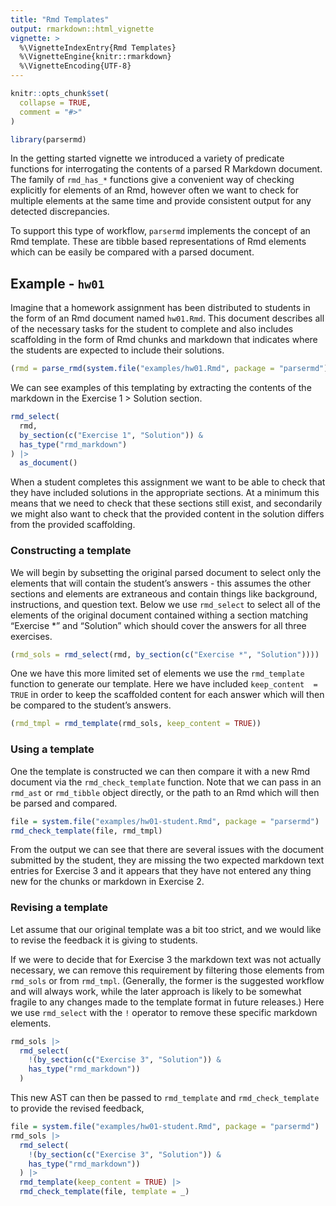 ```yaml
---
title: "Rmd Templates"
output: rmarkdown::html_vignette
vignette: >
  %\VignetteIndexEntry{Rmd Templates}
  %\VignetteEngine{knitr::rmarkdown}
  %\VignetteEncoding{UTF-8}
---
```


```r
knitr::opts_chunk$set(
  collapse = TRUE,
  comment = "#>"
)

library(parsermd)
```


In the getting started vignette we introduced a variety of predicate functions for interrogating the contents of a parsed R Markdown document. The family of `rmd_has_*` functions give a convenient way of checking explicitly for elements of an Rmd, however often we want to check for multiple elements at the same time and provide consistent output for any detected discrepancies. 

To support this type of workflow, `parsermd` implements the concept of an Rmd template. These are tibble based representations of Rmd elements which can be easily be compared with a parsed document.



## Example - `hw01`

Imagine that a homework assignment has been distributed to students in the form of an Rmd document named `hw01.Rmd`. This document describes all of the necessary tasks for the student to complete and also includes scaffolding in the form of Rmd chunks and markdown that indicates where the students are expected to include their solutions.

```r
(rmd = parse_rmd(system.file("examples/hw01.Rmd", package = "parsermd")))
```

We can see examples of this templating by extracting the contents of the markdown in the Exercise 1 > Solution section.

```r
rmd_select(
  rmd, 
  by_section(c("Exercise 1", "Solution")) & 
  has_type("rmd_markdown")
) |>
  as_document()
```

When a student completes this assignment we want to be able to check that they have included solutions in the appropriate sections. At a minimum this means that we need to check that these sections still exist, and secondarily we might also want to check that the provided content in the solution differs from the provided scaffolding.

### Constructing a template

We will begin by subsetting the original parsed document to select only the elements that will contain the student's answers - this assumes the other sections and elements are extraneous and contain things like background, instructions, and question text. Below we use `rmd_select` to select all of the elements of the original document contained withing a section matching "Exercise *" and "Solution" which should cover the answers for all three exercises.

```r
(rmd_sols = rmd_select(rmd, by_section(c("Exercise *", "Solution"))))
```

One we have this more limited set of elements we use the `rmd_template` function to generate our template. Here we have included `keep_content  = TRUE` in order to keep the scaffolded content for each answer which will then be compared to the student's answers.

```r
(rmd_tmpl = rmd_template(rmd_sols, keep_content = TRUE))
```

### Using a template

One the template is constructed we can then compare it with a new Rmd document via the `rmd_check_template` function. Note that we can pass in an `rmd_ast` or `rmd_tibble` object directly, or the path to an Rmd which will then be parsed and compared.

```r
file = system.file("examples/hw01-student.Rmd", package = "parsermd")
rmd_check_template(file, rmd_tmpl)
```

From the output we can see that there are several issues with the document submitted by the student, they are missing the two expected markdown text entries for Exercise 3 and it appears that they have not entered any thing new for the chunks or markdown in Exercise 2.

### Revising a template

Let assume that our original template was a bit too strict, and we would like to revise the feedback it is giving to students. 

If we were to decide that for Exercise 3 the markdown text was not actually necessary, we can remove this requirement by filtering those elements from `rmd_sols` or from `rmd_tmpl`. (Generally, the former is the suggested workflow and will always work, while the later approach is likely to be somewhat fragile to any changes made to the template format in future releases.) Here we use `rmd_select` with the `!` operator to remove these specific markdown elements.

```r
rmd_sols |>
  rmd_select( 
    !(by_section(c("Exercise 3", "Solution")) & 
    has_type("rmd_markdown")) 
  )
```

This new AST can then be passed to `rmd_template` and `rmd_check_template` to provide the revised feedback,

```r
file = system.file("examples/hw01-student.Rmd", package = "parsermd")
rmd_sols |>
  rmd_select( 
    !(by_section(c("Exercise 3", "Solution")) & 
    has_type("rmd_markdown")) 
  ) |>
  rmd_template(keep_content = TRUE) |>
  rmd_check_template(file, template = _)
```

